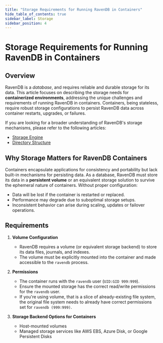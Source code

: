 ```yaml
---
title: "Storage Requirements for Running RavenDB in Containers"
hide_table_of_contents: true
sidebar_label: Storage
sidebar_position: 4
---
```



# Storage Requirements for Running RavenDB in Containers

## **Overview**

RavenDB is a *database*, and requires reliable and durable storage for its data.
This article focuses on describing the storage needs for **containerized environments**,
addressing the unique challenges and requirements of running RavenDB in containers.
Containers, being stateless, require robust storage configurations to persist RavenDB data across container restarts, upgrades, or failures.

If you are looking for a broader understanding of RavenDB's storage mechanisms, please refer to the following articles:

- [Storage Engine](../../../server/storage/storage-engine.mdx)
- [Directory Structure](../../../server/storage/directory-structure.mdx)


## **Why Storage Matters for RavenDB Containers**

Containers encapsulate applications for consistency and portability but lack built-in mechanisms for persisting data.
As a database, RavenDB must store its data in a **persistent volume** or an equivalent storage solution to survive the ephemeral nature of containers.
Without proper configuration:

- Data will be lost if the container is restarted or replaced.
- Performance may degrade due to suboptimal storage setups.
- Inconsistent behavior can arise during scaling, updates or failover operations.


## **Requirements**

1. **Volume Configuration**
    - RavenDB requires a volume (or equivalent storage backend) to store its data files, journals, and indexes.
    - The volume must be explicitly mounted into the container and made accessible to the `ravendb` process.

2. **Permissions**
    - The container runs with the `ravendb` user (`UID:GID 999:999`).
    - Ensure the mounted storage has the correct read/write permissions for the `ravendb` user.
    - If you're using volume, that is a slice of already-existing file system, the original file system needs to already have correct permissions set for `ravendb (999:999)`.

3. **Storage Backend Options for Containers**
    - Host-mounted volumes
    - Managed storage services like AWS EBS, Azure Disk, or Google Persistent Disks

